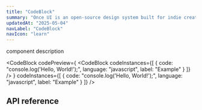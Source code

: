 ```yaml
---
title: "CodeBlock"
summary: "Once UI is an open-source design system built for indie creators, small teams, and startups to fuel the next generation of web applications."
updatedAt: "2025-05-04"
navLabel: "CodeBlock"
navIcon: "learn"
---
```


component description

<CodeBlock
    codePreview={
        <CodeBlock
            codeInstances={[
                {
                    code: "console.log('Hello, World!');",
                    language: "javascript",
                    label: "Example"
                }
            ]}
        />
    }
    codeInstances={[
        {
            code: "console.log('Hello, World!');",
            language: "javascript",
            label: "Example"
        }
    ]}
/>

## API reference

<Table
    data={{
        headers: [
            { content: "Prop", key: "prop", sortable: true },
            { content: "Type", key: "type" },
            { content: "Description", key: "description" }
        ],
        rows: [
            ["codeInstances", "CodeInstance[]", "Array of code instances to display."]
        ]
    }}
/>

